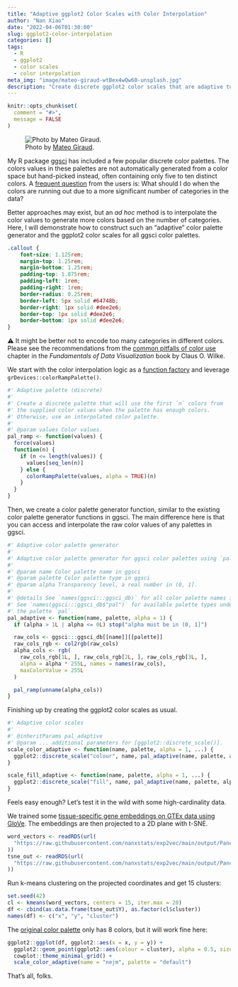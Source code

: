 ```yaml
---
title: "Adaptive ggplot2 Color Scales with Color Interpolation"
author: "Nan Xiao"
date: "2022-04-06T01:30:00"
slug: ggplot2-color-interpolation
categories: []
tags:
  - R
  - ggplot2
  - color scales
  - color interpolation
meta_img: "image/mateo-giraud-wtBex4wQw60-unsplash.jpg"
description: "Create discrete ggplot2 color scales that are adaptive to the number of categories in the data."
---
```


```r
knitr::opts_chunk$set(
  comment = "#>",
  message = FALSE
)
```

![Photo by [Mateo Giraud](https://unsplash.com/photos/wtBex4wQw60).](/image/mateo-giraud-wtBex4wQw60-unsplash.jpg)

My R package [ggsci](https://github.com/nanxstats/ggsci) has included a few
popular discrete color palettes.
The colors values in these palettes are not automatically generated from a
color space but hand-picked instead, often containing only five to ten
distinct colors.
A [frequent question](https://github.com/nanxstats/ggsci/issues/8) from the
users is: What should I do when the colors are running out due to a more
significant number of categories in the data?

Better approaches may exist, but an _ad hoc_ method is to interpolate
the color values to generate more colors based on the number of categories.
Here, I will demonstrate how to construct such an "adaptive" color palette
generator and the ggplot2 color scales for all ggsci color palettes.

```css
.callout {
    font-size: 1.125rem;
    margin-top: 1.25rem;
    margin-bottom: 1.25rem;
    padding-top: 1.875rem;
    padding-left: 1rem;
    padding-right: 1rem;
    border-radius: 0.25rem;
    border-left: 5px solid #64748b;
    border-right: 1px solid #dee2e6;
    border-top: 1px solid #dee2e6;
    border-bottom: 1px solid #dee2e6;
}
```

::::: {.callout}
⚠️ It might be better not to encode too many categories in different colors.
Please see the recommendations from the
[common pitfalls of color use](https://clauswilke.com/dataviz/color-pitfalls.html)
chapter in the _Fundamentals of Data Visualization_ book by Claus O. Wilke.
:::::

We start with the color interpolation logic as a
[function factory](https://adv-r.hadley.nz/function-factories.html)
and leverage `grDevices::colorRampPalette()`.

```r
#' Adaptive palette (discrete)
#'
#' Create a discrete palette that will use the first `n` colors from
#' the supplied color values when the palette has enough colors.
#' Otherwise, use an interpolated color palette.
#'
#' @param values Color values.
pal_ramp <- function(values) {
  force(values)
  function(n) {
    if (n <= length(values)) {
      values[seq_len(n)]
    } else {
      colorRampPalette(values, alpha = TRUE)(n)
    }
  }
}
```

Then, we create a color palette generator function,
similar to the existing color palette generator functions in ggsci.
The main difference here is that you can access and interpolate the raw color
values of any palettes in ggsci.

```r
#' Adaptive color palette generator
#'
#' Adaptive color palette generator for ggsci color palettes using `pal_ramp()`.
#'
#' @param name Color palette name in ggsci
#' @param palette Color palette type in ggsci
#' @param alpha Transparency level, a real number in (0, 1].
#'
#' @details See `names(ggsci:::ggsci_db)` for all color palette names in ggsci.
#' See `names(ggsci:::ggsci_db$"pal")` for available palette types under
#' the palette `pal`.
pal_adaptive <- function(name, palette, alpha = 1) {
  if (alpha > 1L | alpha <= 0L) stop("alpha must be in (0, 1]")

  raw_cols <- ggsci:::ggsci_db[[name]][[palette]]
  raw_cols_rgb <- col2rgb(raw_cols)
  alpha_cols <- rgb(
    raw_cols_rgb[1L, ], raw_cols_rgb[2L, ], raw_cols_rgb[3L, ],
    alpha = alpha * 255L, names = names(raw_cols),
    maxColorValue = 255L
  )

  pal_ramp(unname(alpha_cols))
}
```

Finishing up by creating the ggplot2 color scales as usual.

```r
#' Adaptive color scales
#'
#' @inheritParams pal_adaptive
#' @param ... additional parameters for [ggplot2::discrete_scale()].
scale_color_adaptive <- function(name, palette, alpha = 1, ...) {
  ggplot2::discrete_scale("colour", name, pal_adaptive(name, palette, alpha), ...)
}

scale_fill_adaptive <- function(name, palette, alpha = 1, ...) {
  ggplot2::discrete_scale("fill", name, pal_adaptive(name, palette, alpha), ...)
}
```

Feels easy enough? Let's test it in the wild with some
high-cardinality data.

We trained some [tissue-specific gene embeddings on GTEx data using GloVe](https://github.com/nanxstats/exp2vec).
The embeddings are then projected to a 2D plane with t-SNE.

```r
word_vectors <- readRDS(url(
  "https://raw.githubusercontent.com/nanxstats/exp2vec/main/output/Pancreas_embedding.rds"
))
tsne_out <- readRDS(url(
  "https://raw.githubusercontent.com/nanxstats/exp2vec/main/output/Pancreas_tsne.rds"
))
```

Run k-means clustering on the projected coordinates and get 15 clusters:

```r
set.seed(42)
cl <- kmeans(word_vectors, centers = 15, iter.max = 20)
df <- cbind(as.data.frame(tsne_out$Y), as.factor(cl$cluster))
names(df) <- c("x", "y", "cluster")
```

The [original color palette](https://nanx.me/ggsci/reference/pal_nejm.html)
only has 8 colors, but it will work fine here:

```r
ggplot2::ggplot(df, ggplot2::aes(x = x, y = y)) +
  ggplot2::geom_point(ggplot2::aes(colour = cluster), alpha = 0.5, size = 1) +
  cowplot::theme_minimal_grid() +
  scale_color_adaptive(name = "nejm", palette = "default")
```

That's all, folks.
